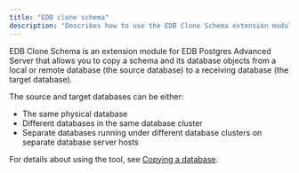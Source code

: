 ```yaml
---
title: "EDB clone schema"
description: "Describes how to use the EDB Clone Schema extension module to copy a schema from a local or remote database"
---
```


EDB Clone Schema is an extension module for EDB Postgres Advanced Server that allows you to copy a schema and its database objects from a local or remote database (the source database) to a receiving database (the target database).

The source and target databases can be either:

-  The same physical database 
-  Different databases in the same database cluster
-  Separate databases running under different database clusters on separate database server hosts

For details about using the tool, see [Copying a database](/epas/latest/database_administration/14_edb_clone_schema/).